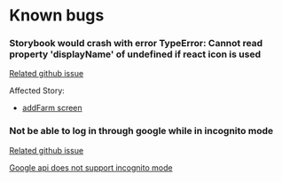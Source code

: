 
<Meta title="Docs/bugs" />

# Known bugs

### Storybook would crash with error TypeError: Cannot read property 'displayName' of undefined if react icon is used

[Related github issue](https://github.com/storybookjs/storybook/issues/11821)

Affected Story:

- [addFarm screen](http://localhost:6006/?path=/story/form-intro-2-addfarm--primary)


### Not be able to log in through google while in incognito mode

[Related github issue](https://github.com/anthonyjgrove/react-google-login/issues/378)

[Google api does not support incognito mode](https://github.com/anthonyjgrove/react-google-login/issues/378#issuecomment-723535656)